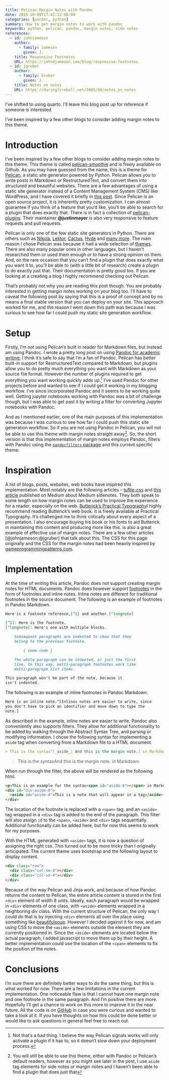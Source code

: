 ```yaml
---
title: Pelican Margin Notes with Pandoc
date: 2016-10-09T17:42:12-06:00
categories: [pandoc, python]
summary: How to get margin notes to work with pandoc
keywords: python, pelican, pandoc, margin notes, side notes
references:
  - id: johnjameson
    author:
      - family: Jameson
        given: J.
    title: Responsive Footnotes
    URL: https://johndjameson.com/blog/responsive-footnotes
  - id: jgruber
    author:
      - family: Gruber
        given: J.
    title: Notes on notes
    URL: https://daringfireball.net/2005/08/notes_on_notes
---
```


::: callout-note
I've shifted to using quarto. I'll leave this blog post up for reference if someone is interested.
:::

I've been inspired by a few other blogs to consider adding margin notes to this theme.

# Introduction

I've been inspired by a few other blogs to consider adding margin notes to this theme.
This theme is called [pelican-smoothie](https://github.com/kdheepak/pelican-smoothie) and is freely available on Github.
As you may have guessed from the name, this is a theme for [Pelican](https://github.com/getpelican/pelican), a static site generator powered by Python.
Pelican allows you to write posts in Markdown or RestructuredText, and convert them into structured and beautiful websites.
There are a few advantages of using a static site generator instead of a Content Management System (CMS) like WordPress,
and I have covered it briefly in [this post](https://blog.kdheepak.com/how-to-set-up-a-pelican-blog-with-github-pages).
Since Pelican is an open source project, it is inherently pretty customization.
I can almost guarantee if you think of a feature that you'd like, you'll be able to search for a plugin that does
exactly that. There is in fact a collection of [pelican-plugins](https://github.com/getpelican/pelican-plugins). Their maintainer **\@justinmayer** is also very responsive to feature requests and pull requests.

[Pelican is only one of the few static site generators in Python. There are others such as [Nikola](https://github.com/getnikola/nikola), [Lektor](https://github.com/lektor/lektor), [Cactus](https://github.com/eudicots/Cactus), [Hyde](https://github.com/hyde/hyde) and [many more](https://www.fullstackpython.com/static-site-generator.html). The main reason I chose Pelican was because it had a wide selection of [themes](https://github.com/getpelican/pelican-themes). There are also many popular ones in other languages, but I haven't researched them or used them enough or to have a strong opinion on them.]{.aside}
And, on the rare occasion that you can't find a plugin that does exactly what you want it to, you'll be able to (with a little bit of research) create a plugin to do exactly just that. Their documentation is pretty good too.
If you are looking at a creating a blog I highly recommend checking out Pelican.


That's probably not why you are reading this post though. You are probably interested in getting margin notes working on your blog too.
I'll have to caveat the following post by saying that this is a proof of concept and by no means a final stable version that you can deploy on your site.
This approach worked for me, and the reason I went down this path was because I was curious to see how far I could push my static site generation workflow.

# Setup

Firstly, I'm not using Pelican's built in reader for Markdown files, but instead am using Pandoc. I wrote a pretty long post on using
[Pandoc for academic writing](https://blog.kdheepak.com/writing-papers-with-markdown); I think it's safe to say that I'm a fan of Pandoc.
Pelican has better built-in support for RestructuredText compared to Markdown, but plugins allow you to do pretty much everything you want with Markdown as your source file format.
However the number of plugins required to get everything you want working quickly adds up.[^3]
I've used Pandoc for other projects before and wanted to see if I could get it working in my blogging workflow.
I've since incorporated Pandoc and it seems to be working quite well.
Getting jupyter notebooks working with Pandoc was a bit of challenge though, but I was able to get past it by writing a filter for converting Jupyter notebooks with Pandoc.

[^3]: Not that's a bad thing. I believe the way Pelican signals works will only activate a plugin if it has to, so it doesn't slow down your deployment process.

And as I mentioned earlier, one of the main purposes of this implementation was because I was curious to see how far I could push this static site generation workflow.
So if you are not using Pandoc in Pelican, you will not be
able to use this theme with margin notes straight away^[You will still be able to use this theme, either with Pandoc or Pelican's default readers,
however as you might see later in the post, I use `aside` tag elements for side notes or margin notes and I haven't been able to find a plugin
that does just that]. So, the short version is that this implementation of margin notes employs Pandoc, filters with Pandoc using the [`pandocfilters` package](https://github.com/jgm/pandocfilters) and this current specific theme.

# Inspiration

A list of blogs, posts, websites, web books have inspired this implementation.
Most notably are the following articles – [tuftle-css](https://edwardtufte.github.io/tufte-css/) and [this article](https://owenblacker.medium.com/marginal-notes-on-medium-268b3f727e6d) published on Medium about Medium sidenotes.
They both speak to some length on how margin notes can be used to improve the experience for a reader, especially on the web.
[Butterick’s Practical Typography](https://practicaltypography.com/)[I highly recommend reading Butterick's web book. It is freely available at Practical Typography. It's challenged me to think critically about every aspect of a presentation. I also encourage buying his book or his fonts to aid Butterick in maintaining this content and producing more like this.]{.aside} is also a great example of effective use of margin notes.
There are a few other articles [@johnjameson;@jgruber] that talk about this.
The CSS for this page originally and the CSS for the margin notes had been heavily inspired by [gameprogrammingpatterns.com](https://gameprogrammingpatterns.com/).


# Implementation

At the time of writing this article, Pandoc does not support creating margin notes for HTML documents.
Pandoc does however support [footnotes](https://pandoc.org/MANUAL.html#footnotes) in the form of footnotes and inline notes.
Inline notes are different for traditional footnotes in the source document. The following is an example of footnotes in Pandoc Markdown.

```markdown
Here is a footnote reference,[^1] and another.[^longnote]

[^1]: Here is the footnote.
[^longnote]: Here's one with multiple blocks.

    Subsequent paragraphs are indented to show that they
    belong to the previous footnote.

        { some.code }

    The whole paragraph can be indented, or just the first
    line. In this way, multi-paragraph footnotes work like
    multi-paragraph list items.

This paragraph won't be part of the note, because it
isn't indented.
```

The following is an example of inline footnotes in Pandoc Markdown.

```markdown
Here is an inline note.^[Inlines notes are easier to write, since
you don't have to pick an identifier and move down to type the
note.]
```

As described in the example, inline notes are easier to write.
Pandoc also conveniently also supports filters.
They allow for additional functionality to be added by walking through the Abstract Syntax Tree, and parsing or modifying information.
I chose the following syntax for implementing a `aside` tag when converting from a Markdown file to a HTML document.

```markdown
> This is the syntax^[_aside_: And this is the margin note.] in Markdown.
```

> This is the syntax[And this is the margin note.]{.aside} in Markdown.

When run through the filter, the above will be rendered as the following html.

```html
<p>This is an example for the syntax<span id="aside-0"></span> in Markdown.</p>
<div id="div-aside-0">
  <aside id="aside-0">This is a note that will appear in a tag</aside>
</div>
```

The location of the footnote is replaced with a `<span>` tag, and an `<aside>` tag wrapped in a `<div>` tag is added to the end of the paragraph.
This filter will also assign `id` to the `<span>`, `<aside>` and `<div>` tags sequentially.
Additional functionally can be added here, but for now this seems to work for my purposes.

With the HTML generated with `<aside>` tags, it is now a question of assigning the right css.
This turned out to be more tricky than I originally anticipated.
The current theme uses bootstrap and the following layout to display content.

```html
<div class="row">
  <div class="col-sm-8"></div>
  <div class="col-sm-4"></div>
</div>
```

Because of the way Pelican and Jinja work, and because of how Pandoc returns the content to Pelican, the entire article content
is stored in the first `<div>` element of width 8 units.
Ideally, each paragraph would be wrapped in `<div>` elements of one class, with `<aside>` elements wrapped in a neighboring div class.
With the current structure of Pelican, the only way I could do that is by injecting `<div>` elements all over the place using something like
[beautifulsoup](https://www.crummy.com/software/BeautifulSoup/).
However I decided against it for now, and am using CSS to move the `<aside>` elements outside the element they are currently positioned in.
Since the `<aside>` elements are located below the actual paragraph, I added javascript to move them up by their height.
A better implementation could use the location of the `<span>` elements to fix the position of the notes.

# Conclusions

I'm sure there are definitely better ways to do the same thing, but this is what worked for now.
There are a few limitations in the current implementation.
One noticeable flaw is that I cannot have one margin note and one footnote in the same paragraph. And I'm positive there are more. Hopefully I'll get a chance to work on this more to improve it in the near future.
All the code is on [GitHub](https://github.com/kdheepak) in case you were curious and wanted to take a look at it.
If you have thoughts on how this could be done better or would like to ask questions in general feel free to reach out.
